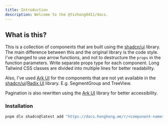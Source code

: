 ```yaml
---
title: Introduction
description: Welcome to the @tszhong0411/docs.
---
```


## What is this?

This is a collection of components that are built using the [shadcn/ui](https://ui.shadcn.com/) library.
The main difference between this and the original library is the code style.
I've changed to use arrow functions, and not to destructure the `props` in the function parameters. Write separate props type for each component. Long Tailwind CSS classes are divided into multiple lines for better readability.

Also, I've used [Ark UI](https://ark-ui.com/) for the components that are not yet available in the [shadcn/ui](https://ui.shadcn.com/)/[Radix UI](https://www.radix-ui.com/primitives) library. E.g. SegmentGroup and TreeView.

Pagination is also rewritten using the [Ark UI](https://ark-ui.com/) library for better accessibility.

### Installation

```bash
pnpm dlx shadcn@latest add "https://docs.honghong.me/r/<component-name>"
```
